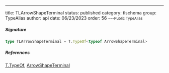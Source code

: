 ---
title: TLArrowShapeTerminal
status: published
category: tlschema
group: TypeAlias
author: api
date: 06/23/2023
order: 56
---<Small>Public TypeAlias</Small>




##### Signature


```ts
type TLArrowShapeTerminal = T.TypeOf<typeof ArrowShapeTerminal>
```

##### References

[T.TypeOf](/gen/validate/TypeOf-type), [ArrowShapeTerminal](/gen/tlschema/~ArrowShapeTerminal-var)

